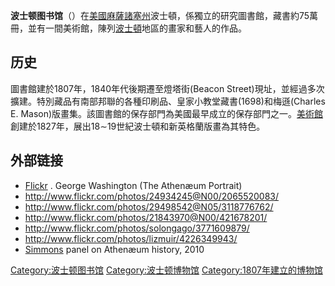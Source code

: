 '''波士顿图书馆'''（{{lang-en|Boston Athenæum}}）在[[美國|美國]][[麻薩諸塞州|麻薩諸塞州]]波士頓，係獨立的研究圖書館，藏書約75萬冊，並有一間美術館，陳列[[波士頓|波士頓]]地區的畫家和藝人的作品。

==历史==
圖書館建於1807年，1840年代後期遷至燈塔街(Beacon Street)現址，並經過多次擴建。特別藏品有南部邦聯的各種印刷品、皇家小教堂藏書(1698)和梅遜(Charles E. Mason)版畫集。該圖書館的保存部門為美國最早成立的保存部門之一。[[美術館|美術館]]創建於1827年，展出18∼19世紀波士頓和新英格蘭版畫為其特色。

==外部链接==
* [http://www.flickr.com/photos/nostri-imago/2872017116/ Flickr] {{Wayback|url=http://www.flickr.com/photos/nostri-imago/2872017116/ |date=20190121042812 }}. George Washington (The Athenæum Portrait)
* http://www.flickr.com/photos/24934245@N00/2065520083/ {{Wayback|url=http://www.flickr.com/photos/24934245@N00/2065520083/ |date=20160730015831 }}
* http://www.flickr.com/photos/29498542@N05/3118776762/ {{Wayback|url=http://www.flickr.com/photos/29498542@N05/3118776762/ |date=20151121045353 }}
* http://www.flickr.com/photos/21843970@N00/421678201/
* http://www.flickr.com/photos/solongago/3771609879/ {{Wayback|url=http://www.flickr.com/photos/solongago/3771609879/ |date=20151130180716 }}
* http://www.flickr.com/photos/lizmuir/4226349943/ {{Wayback|url=http://www.flickr.com/photos/lizmuir/4226349943/ |date=20151204003149 }}
* [http://library.simmons.edu/record=b1622254~S0 Simmons]{{Dead link}} panel on Athenæum history, 2010

{{Authority control}}
[[Category:波士顿图书馆|Category:波士顿图书馆]]
[[Category:波士顿博物馆|Category:波士顿博物馆]]
[[Category:1807年建立的博物馆|Category:1807年建立的博物馆]]